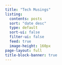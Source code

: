 ```yaml
---
title: "Tech Musings"
listing:
  contents: posts
  sort: "date desc"
  type: default
  sort-ui: false
  filter-ui: false
  feed: true
  image-height: 160px
page-layout: full
title-block-banner: true
---
```



